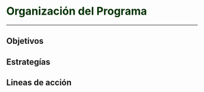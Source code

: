 # **<span style="color:#003300;">Organización del Programa </span>** {#organizacion-programa}

---

## Objetivos

## Estrategías

## Lineas de acción

